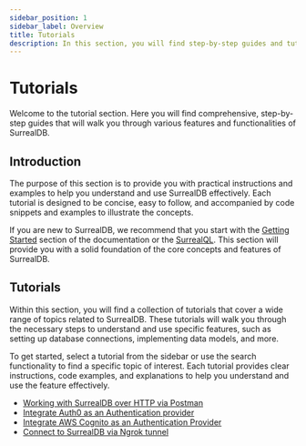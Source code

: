 ```yaml
---
sidebar_position: 1
sidebar_label: Overview
title: Tutorials
description: In this section, you will find step-by-step guides and tutorials on how to perform various tasks and achieve specific goals using SurrealDB.
---
```


# Tutorials

Welcome to the tutorial section. Here you will find comprehensive, step-by-step guides that will walk you through various features and functionalities of SurrealDB.

## Introduction

The purpose of this section is to provide you with practical instructions and examples to help you understand and use SurrealDB effectively. Each tutorial is designed to be concise, easy to follow, and accompanied by code snippets and examples to illustrate the concepts.

If you are new to SurrealDB, we recommend that you start with the [Getting Started](/docs/surrealdb/1.x/introduction/start) section of the documentation or the [SurrealQL](/docs/surrealdb/1.x/surrealql). This section will provide you with a solid foundation of the core concepts and features of SurrealDB.

## Tutorials

Within this section, you will find a collection of tutorials that cover a wide range of topics related to SurrealDB. These tutorials will walk you through the necessary steps to understand and use specific features, such as setting up database connections, implementing data models, and more.

To get started, select a tutorial from the sidebar or use the search functionality to find a specific topic of interest. Each tutorial provides clear instructions, code examples, and explanations to help you understand and use the feature effectively.

- [ Working with SurrealDB over HTTP via Postman](/docs/surrealdb/1.x/tutorials/working-with-surrealdb-over-http-via-postman)
- [Integrate Auth0 as an Authentication provider](/docs/surrealdb/1.x/tutorials/integrate-auth0-as-authentication-provider)
- [Integrate AWS Cognito as an Authentication Provider](/docs/surrealdb/1.x/tutorials/integrate-aws-cognito-as-authentication-provider)
- [Connect to SurrealDB via Ngrok tunnel](/docs/surrealdb/1.x/tutorials/connect-to-surrealdb-via-ngrok-tunnel)
